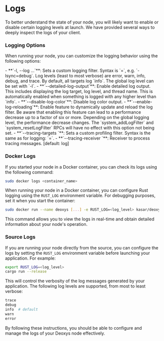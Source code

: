 # Logs

To better understand the state of your node, you will likely want to enable or disable certain logging levels at launch. We have provided several ways to deeply inspect the logs of your client.

### Logging Options

When running your node, you can customize the logging behavior using the following options:

<p>
- **`-l, --log <LOG_PATTERN>...`**: Sets a custom logging filter. Syntax is `<target>=<level>`, e.g. `-lsync=debug`. Log levels (least to most verbose) are error, warn, info, debug, and trace. By default, all targets log `info`. The global log level can be set with `-l<level>`.
- **`--detailed-log-output`**: Enable detailed log output. This includes displaying the log target, log level, and thread name. This is automatically enabled when something is logged with any higher level than `info`.
- **`--disable-log-color`**: Disable log color output.
- **`--enable-log-reloading`**: Enable feature to dynamically update and reload the log filter. Be aware that enabling this feature can lead to a performance decrease up to a factor of six or more. Depending on the global logging level, the performance decrease changes. The `system_addLogFilter` and `system_resetLogFilter` RPCs will have no effect with this option not being set.
- **`--tracing-targets <TARGETS>`**: Sets a custom profiling filter. Syntax is the same as for logging: `<target>=<level>`.
- **`--tracing-receiver <RECEIVER>`**: Receiver to process tracing messages. [default: log]

</p>

### Docker Logs

If you started your node in a Docker container, you can check its logs using the following command:

```bash
sudo docker logs <container_name>
```

When running your node in a Docker container, you can configure Rust logging using the `RUST_LOG` environment variable. For debugging purposes, set it when you start the container:

```bash
sudo docker run --name deoxys [...] -e RUST_LOG=<log_level> kasar/deoxys:latest
```

This command allows you to view the logs in real-time and obtain detailed information about your node's operation.

### Source Logs

If you are running your node directly from the source, you can configure the logs by setting the `RUST_LOG` environment variable before launching your application. For example:

```bash
export RUST_LOG=<log_level>
cargo run --release
```

This will control the verbosity of the log messages generated by your application.
The following log levels are supported, from most to least verbose:

```bash
trace
debug
info  # default
warn
error
```

By following these instructions, you should be able to configure and manage the logs of your Deoxys node effectively.
